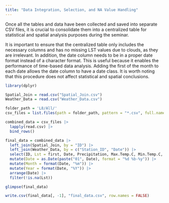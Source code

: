 ```yaml
---
title: "Data Integration, Selection, and NA Value Handling"
---
```


Once all the tables and data have been collected and saved into separate CSV files, it is crucial to consolidate them into a centralized table for statistical and spatial analysis purposes during the seminar.

It is important to ensure that the centralized table only includes the necessary columns and has no missing LST values due to clouds, as they are irrelevant. In addition, the date column needs to be in a proper date format instead of a character format. This is useful because it enables the performance of time-based data analysis. Adding the first of the month to each date allows the date column to have a date class. It is worth noting that this procedure does not affect statistical and spatial conclusions.

```r
library(dplyr)

Spatial_Join = read.csv("Spatial_Join.csv")
Weather_Data = read.csv("Weather_Data.csv")

folder_path = 'L8/All/'
csv_files = list.files(path = folder_path, pattern = "*.csv", full.names = TRUE)

combined_data = csv_files |>
  lapply(read.csv) |>
  bind_rows()

final_data = combined_data |>
  left_join(Spatial_Join, by = "ID") |>
  left_join(Weather_Data, by = c("Station_ID", "Date")) |>
  select(ID, Lst = first, Date, Precipitation, Max.Temp.C, Min.Temp.C, Avg.Temp.C) |>
  mutate(Date = as.Date(paste("01", Date), format = "%d %b-%y")) |>
  mutate(Month = format(Date, "%m")) |>
  mutate(Year = format(Date, "%Y")) |>
  arrange(Date) |>
  filter(!is.na(Lst))

glimpse(final_data)

```

```r
write.csv(final_data[, -1], "final_data.csv", row.names = FALSE)

```
